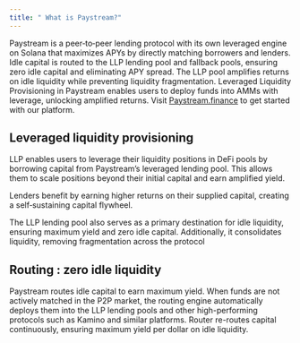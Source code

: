 ```yaml
---
title: " What is Paystream?"
---
```

Paystream is a peer‑to‑peer lending protocol with its own leveraged engine on Solana that maximizes APYs by directly matching borrowers and lenders. Idle capital is routed to the LLP lending pool and fallback pools, ensuring zero idle capital and eliminating APY spread. The LLP pool amplifies returns on idle liquidity while preventing liquidity fragmentation. Leveraged Liquidity Provisioning in Paystream enables users to deploy funds into AMMs with leverage, unlocking amplified returns.
Visit [Paystream.finance](https://Paystream.finance) to get started with our platform.

## Leveraged liquidity provisioning 
LLP enables users to leverage their liquidity positions in DeFi pools by borrowing capital from Paystream’s leveraged lending pool. This allows them to scale positions beyond their initial capital and earn amplified yield.

Lenders benefit by earning higher returns on their supplied capital, creating a self‑sustaining capital flywheel.

The LLP lending pool also serves as a primary destination for idle liquidity, ensuring maximum yield and zero idle capital. Additionally, it consolidates liquidity, removing fragmentation across the protocol
## Routing : zero idle liquidity
Paystream routes idle capital  to earn maximum yield. When funds are not actively matched in the P2P market, the routing engine automatically deploys them into the LLP lending pools and other high-performing protocols such as Kamino and similar platforms. Router re-routes capital continuously, ensuring maximum yield per dollar on idle liquidity.

